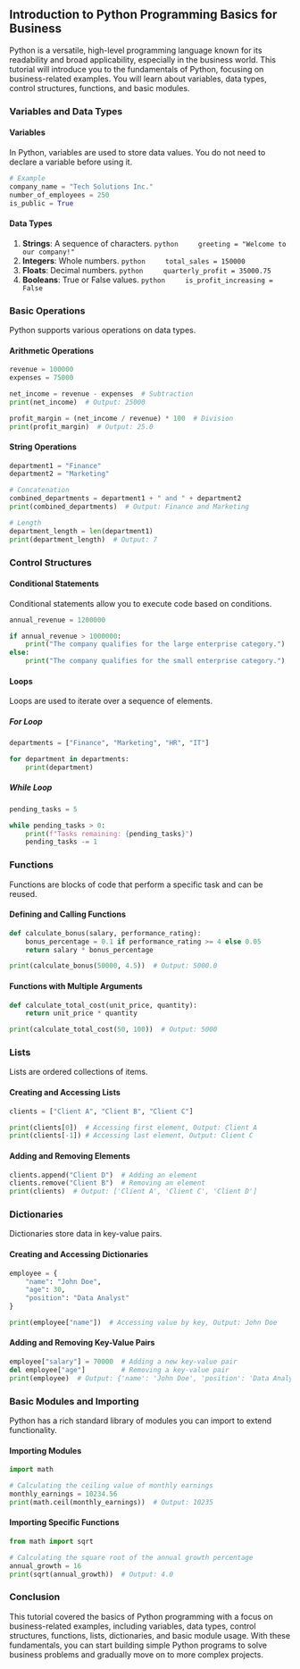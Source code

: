 ## Introduction to Python Programming Basics for Business

Python is a versatile, high-level programming language known for its readability and broad applicability, especially in the business world. This tutorial will introduce you to the fundamentals of Python, focusing on business-related examples. You will learn about variables, data types, control structures, functions, and basic modules.

### Variables and Data Types

#### Variables

In Python, variables are used to store data values. You do not need to declare a variable before using it.

```python
# Example
company_name = "Tech Solutions Inc."
number_of_employees = 250
is_public = True
```

#### Data Types

1. **Strings**: A sequence of characters.
    ```python
    greeting = "Welcome to our company!"
    ```
2. **Integers**: Whole numbers.
    ```python
    total_sales = 150000
    ```
3. **Floats**: Decimal numbers.
    ```python
    quarterly_profit = 35000.75
    ```
4. **Booleans**: True or False values.
    ```python
    is_profit_increasing = False
    ```

### Basic Operations

Python supports various operations on data types.

#### Arithmetic Operations

```python
revenue = 100000
expenses = 75000

net_income = revenue - expenses  # Subtraction
print(net_income)  # Output: 25000

profit_margin = (net_income / revenue) * 100  # Division
print(profit_margin)  # Output: 25.0
```

#### String Operations

```python
department1 = "Finance"
department2 = "Marketing"

# Concatenation
combined_departments = department1 + " and " + department2
print(combined_departments)  # Output: Finance and Marketing

# Length
department_length = len(department1)
print(department_length)  # Output: 7
```

### Control Structures

#### Conditional Statements

Conditional statements allow you to execute code based on conditions.

```python
annual_revenue = 1200000

if annual_revenue > 1000000:
    print("The company qualifies for the large enterprise category.")
else:
    print("The company qualifies for the small enterprise category.")
```

#### Loops

Loops are used to iterate over a sequence of elements.

##### For Loop

```python
departments = ["Finance", "Marketing", "HR", "IT"]

for department in departments:
    print(department)
```

##### While Loop

```python
pending_tasks = 5

while pending_tasks > 0:
    print(f"Tasks remaining: {pending_tasks}")
    pending_tasks -= 1
```

### Functions

Functions are blocks of code that perform a specific task and can be reused.

#### Defining and Calling Functions

```python
def calculate_bonus(salary, performance_rating):
    bonus_percentage = 0.1 if performance_rating >= 4 else 0.05
    return salary * bonus_percentage

print(calculate_bonus(50000, 4.5))  # Output: 5000.0
```

#### Functions with Multiple Arguments

```python
def calculate_total_cost(unit_price, quantity):
    return unit_price * quantity

print(calculate_total_cost(50, 100))  # Output: 5000
```

### Lists

Lists are ordered collections of items.

#### Creating and Accessing Lists

```python
clients = ["Client A", "Client B", "Client C"]

print(clients[0])  # Accessing first element, Output: Client A
print(clients[-1]) # Accessing last element, Output: Client C
```

#### Adding and Removing Elements

```python
clients.append("Client D")  # Adding an element
clients.remove("Client B")  # Removing an element
print(clients)  # Output: ['Client A', 'Client C', 'Client D']
```

### Dictionaries

Dictionaries store data in key-value pairs.

#### Creating and Accessing Dictionaries

```python
employee = {
    "name": "John Doe",
    "age": 30,
    "position": "Data Analyst"
}

print(employee["name"])  # Accessing value by key, Output: John Doe
```

#### Adding and Removing Key-Value Pairs

```python
employee["salary"] = 70000  # Adding a new key-value pair
del employee["age"]         # Removing a key-value pair
print(employee)  # Output: {'name': 'John Doe', 'position': 'Data Analyst', 'salary': 70000}
```

### Basic Modules and Importing

Python has a rich standard library of modules you can import to extend functionality.

#### Importing Modules

```python
import math

# Calculating the ceiling value of monthly earnings
monthly_earnings = 10234.56
print(math.ceil(monthly_earnings))  # Output: 10235
```

#### Importing Specific Functions

```python
from math import sqrt

# Calculating the square root of the annual growth percentage
annual_growth = 16
print(sqrt(annual_growth))  # Output: 4.0
```

### Conclusion

This tutorial covered the basics of Python programming with a focus on business-related examples, including variables, data types, control structures, functions, lists, dictionaries, and basic module usage. With these fundamentals, you can start building simple Python programs to solve business problems and gradually move on to more complex projects.
